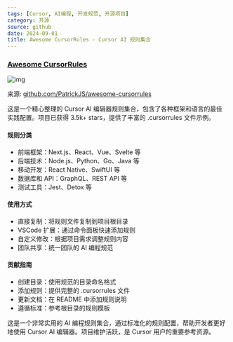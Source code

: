 ```yaml
---
tags: [Cursor, AI编程, 开发规范, 开源项目]
category: 开源
source: github
date: 2024-09-01
title: Awesome CursorRules - Cursor AI 规则集合
---
```


### [Awesome CursorRules](https://github.com/PatrickJS/awesome-cursorrules)

![img](https://img.mengpeng.tech/i/2024/12/11/6758f0f47fc39.webp)

来源: [github.com/PatrickJS/awesome-cursorrules](https://github.com/PatrickJS/awesome-cursorrules)

这是一个精心整理的 Cursor AI 编辑器规则集合，包含了各种框架和语言的最佳实践配置。项目已获得 3.5k+ stars，提供了丰富的 .cursorrules 文件示例。

#### 规则分类
- 前端框架：Next.js、React、Vue、Svelte 等
- 后端技术：Node.js、Python、Go、Java 等
- 移动开发：React Native、SwiftUI 等
- 数据库和 API：GraphQL、REST API 等
- 测试工具：Jest、Detox 等

#### 使用方式
- 直接复制：将规则文件复制到项目根目录
- VSCode 扩展：通过命令面板快速添加规则
- 自定义修改：根据项目需求调整规则内容
- 团队共享：统一团队的 AI 编程规范

#### 贡献指南
- 创建目录：使用规范的目录命名格式
- 添加规则：提供完整的 .cursorrules 文件
- 更新文档：在 README 中添加规则说明
- 遵循标准：参考根目录的规则模板

这是一个非常实用的 AI 编程规则集合，通过标准化的规则配置，帮助开发者更好地使用 Cursor AI 编辑器。项目维护活跃，是 Cursor 用户的重要参考资源。 